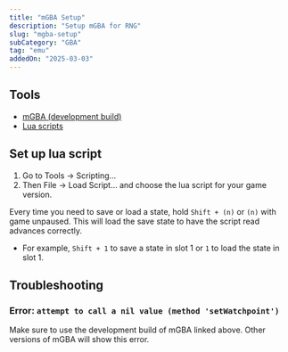 ```yaml
---
title: "mGBA Setup"
description: "Setup mGBA for RNG"
slug: "mgba-setup"
subCategory: "GBA"
tag: "emu"
addedOn: "2025-03-03"
---
```


## Tools

- [mGBA (development build)](https://mgba.io/downloads.html#desktop-os-1)
- [Lua scripts](https://github.com/Real96/PokeLua/tree/main/Gen%203/mGBA)

## Set up lua script

1. Go to Tools -> Scripting...
2. Then File -> Load Script... and choose the lua script for your game version.

Every time you need to save or load a state, hold `Shift + (n)` or `(n)` with game unpaused.
This will load the save state to have the script read advances correctly.

- For example, `Shift + 1` to save a state in slot 1 or `1` to load the state in slot 1.

## Troubleshooting

### Error: `attempt to call a nil value (method 'setWatchpoint')`

Make sure to use the development build of mGBA linked above. Other versions of mGBA will show this error.
